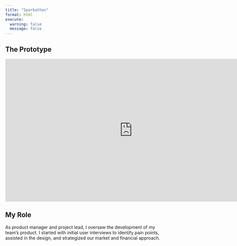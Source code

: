 ```yaml
---
title: "Sparkathon"
format: html
execute:
  warning: false
  message: false
---
```


## The Prototype

<iframe style="border: 1px solid rgba(0, 0, 0, 0.1);" width="800" height="450" src="https://embed.figma.com/proto/COGyE1dy8k5hJUsPOzbSls/Untitled?node-id=17-67&amp;scaling=scale-down&amp;content-scaling=fixed&amp;page-id=0%3A1&amp;starting-point-node-id=17%3A67&amp;show-proto-sidebar=1&amp;embed-host=share" allowfullscreen>

</iframe>

## My Role

As product manager and project lead, I oversaw the development of my team's product. I started with initial user interviews to identify pain points, assisted in the design, and strategized our market and financial approach.
